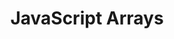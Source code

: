 ---
id: "web_mc_medium_010"
questionType: "MULTIPLE_CHOICE"
title: "JavaScript Arrays"
description: "Which method adds an element to the end of an array?"
difficulty: "MEDIUM"
category: "Web Development"
options:
  - "push()"
  - "pop()"
  - "shift()"
  - "unshift()"
correctAnswer: 0
---